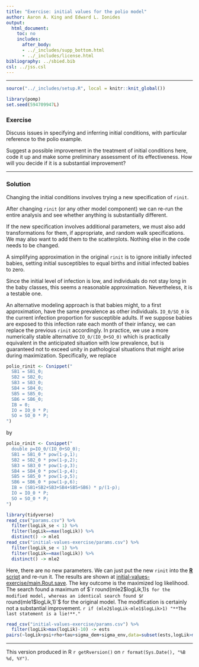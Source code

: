 ```yaml
---
title: "Exercise: initial values for the polio model"
author: Aaron A. King and Edward L. Ionides
output:
  html_document:
    toc: no
    includes:
      after_body:
      - ../_includes/supp_bottom.html
      - ../_includes/license.html
bibliography: ../sbied.bib
csl: ../jss.csl
---
```



-----------------------------------

```r
source("../_includes/setup.R", local = knitr::knit_global())
```
```r
library(pomp)
set.seed(594709947L)
```


### Exercise

Discuss issues in specifying and inferring initial conditions, with particular reference to the polio example. 

Suggest a possible improvement in the treatment of initial conditions here, code it up and make some preliminary assessment of its effectiveness. How will you decide if it is a substantial improvement? 

---------

### Solution

Changing the initial conditions involves trying a new specification of `rinit`. 

After changing `rinit` (or any other model component) we can re-run the entire analysis and see whether anything is substantially different. 

If the new specification involves additional parameters, we must also add transformations for them, if appropriate, and random walk specifications.
We may also want to add them to the scatterplots. Nothing else in the code needs to be changed.

A simplifying approximation in the original `rinit` is to ignore initially infected babies, setting initial susceptibles to equal births and initial infected babies to zero.

Since the initial level of infection is low, and individuals do not stay long in the baby classes, this seems a reasonable approximation. 
Nevertheless, it is a testable one.

An alternative modeling approach is that babies might, to a first approximation, have the same prevalence as other individuals. `IO_0/SO_0` is the current infection proportion for susceptible adults. If we suppose babies are exposed to this infection rate each month of their infancy, we can replace the previous `rinit` accordingly. In practice, we use a more numerically stable alternative `IO_0/(IO_0+SO_0)` which is practically equivalent in the anticipated situation with low prevalence, but is guaranteed not to exceed unity in pathological situations that might arise during maximization.
Specifically, we replace

```r
polio_rinit <- Csnippet("
  SB1 = SB1_0;
  SB2 = SB2_0;
  SB3 = SB3_0;
  SB4 = SB4_0;
  SB5 = SB5_0;
  SB6 = SB6_0;
  IB = 0;
  IO = IO_0 * P;
  SO = SO_0 * P;
")
```

by

```r
polio_rinit <- Csnippet("
  double p=IO_0/(IO_0+SO_0);
  SB1 = SB1_0 * pow(1-p,1);
  SB2 = SB2_0 * pow(1-p,2);
  SB3 = SB3_0 * pow(1-p,3);
  SB4 = SB4_0 * pow(1-p,4);
  SB5 = SB5_0 * pow(1-p,5);
  SB6 = SB6_0 * pow(1-p,6);
  IB = (SB1+SB2+SB3+SB4+SB5+SB6) * p/(1-p);
  IO = IO_0 * P;
  SO = SO_0 * P;
")
```

```r
library(tidyverse)
read_csv("params.csv") %>%
  filter(logLik_se < 1) %>%
  filter(logLik==max(logLik)) %>%
  distinct() -> mle1
read_csv("initial-values-exercise/params.csv") %>%
  filter(logLik_se < 1) %>%
  filter(logLik==max(logLik)) %>%
  distinct() -> mle2
```
 
Here, there are no new parameters. We can just put the new `rinit` into the [**R** script](./main.R) and re-run it.
The results are shown at [initial-values-exercise/main.Rout.save](initial-values-exercise/main.Rout.save).
The key outcome is the maximized log likelihood.
The search found a maximum of $`r round(mle2$logLik,1)`$ for the modified model, whereas an identical search found $`r round(mle1$logLik,1)`$ for the original model.
The modification is certainly not a substantial improvement.
`r if (mle2$logLik-mle1$logLik>1) "**The last statement is a lie!**."`

```r
read_csv("initial-values-exercise/params.csv") %>%
  filter(logLik>max(logLik)-10) -> ests
pairs(~logLik+psi+rho+tau+sigma_dem+sigma_env,data=subset(ests,logLik>max(logLik)-10))
```

----------------------------------

This version produced in R `r getRversion()` on `r format(Sys.Date(), "%B %d, %Y")`.
